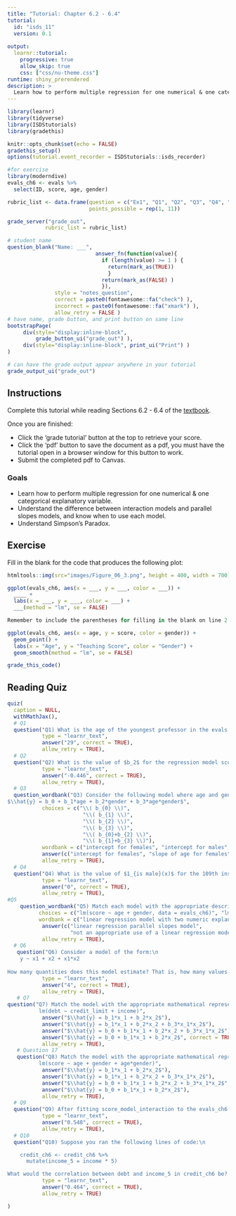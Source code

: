 ```yaml
---
title: "Tutorial: Chapter 6.2 - 6.4"
tutorial:
  id: "isds_11"
  version: 0.1
  
output:
  learnr::tutorial:
    progressive: true
    allow_skip: true
    css: ["css/nu-theme.css"]
runtime: shiny_prerendered
description: >
  Learn how to perform multiple regression for one numerical & one categorical explanatory variable.
---
```


```r
library(learnr)
library(tidyverse)
library(ISDStutorials)
library(gradethis)

knitr::opts_chunk$set(echo = FALSE)
gradethis_setup()
options(tutorial.event_recorder = ISDStutorials::isds_recorder)

#for exercise
library(moderndive)
evals_ch6 <- evals %>%
  select(ID, score, age, gender)
```


```r
rubric_list <- data.frame(question = c("Ex1", "Q1", "Q2", "Q3", "Q4", "Q5", "Q6", "Q7", "Q8", "Q9", "Q10"),
                          points_possible = rep(1, 11))

grade_server("grade_out", 
            rubric_list = rubric_list)
```


```r
# student name
question_blank("Name: ___",
                            answer_fn(function(value){
                              if (length(value) >= 1 ) {
                                return(mark_as(TRUE))
                                }
                              return(mark_as(FALSE) )
                              }),
               style = "notes_question",
               correct = paste0(fontawesome::fa("check") ),
               incorrect = paste0(fontawesome::fa("xmark") ),
               allow_retry = FALSE )
# have name, grade button, and print button on same line
bootstrapPage(
     div(style="display:inline-block",
         grade_button_ui("grade_out") ),
     div(style="display:inline-block", print_ui("Print") )
)

# can have the grade output appear anywhere in your tutorial
grade_output_ui("grade_out")
```

## Instructions

Complete this tutorial while reading Sections 6.2 - 6.4 of the [textbook](https://nustat.github.io/intro-stat-ds/6-multiple-regression.html#model4).

Once you are finished:

-   Click the 'grade tutorial' button at the top to retrieve your score.
-   Click the 'pdf' button to save the document as a pdf, you must have the tutorial open in a browser window for this button to work.
-   Submit the completed pdf to Canvas.


### Goals

-   Learn how to perform multiple regression for one numerical & one categorical explanatory variable.
-   Understand the difference between interaction models and parallel slopes models, and know when to use each model.
-   Understand Simpson's Paradox.


## Exercise

Fill in the blank for the code that produces the following plot:

```r
htmltools::img(src="images/Figure_06_3.png", height = 400, width = 700)
```

```r
ggplot(evals_ch6, aes(x = ___, y = ___, color = ___)) +
  ____ +
  labs(x = ___, y = ___, color = ___) +
  ___(method = "lm", se = FALSE)
```

```r
Remember to include the parentheses for filling in the blank on line 2.
```


```r
ggplot(evals_ch6, aes(x = age, y = score, color = gender)) +
  geom_point() +
  labs(x = "Age", y = "Teaching Score", color = "Gender") +
  geom_smooth(method = "lm", se = FALSE)
```

```r
grade_this_code()
```


## Reading Quiz

```r
quiz(
  caption = NULL,
  withMathJax(),
  # Q1
  question("Q1) What is the age of the youngest professor in the evals data set?", 
           type = "learnr_text",
           answer("29", correct = TRUE),
           allow_retry = TRUE),
  # Q2
  question("Q2) What is the value of $b_2$ for the regression model score_model_interaction?  Round to 3 decimal places.", 
           type = "learnr_text",
           answer("-0.446", correct = TRUE),
           allow_retry = TRUE),
  # Q3
  question_wordbank("Q3) Consider the following model where age and gender are the explanatory/predictor variables, and female is the reference group for gender.\n
$\\hat{y} = b_0 + b_1*age + b_2*gender + b_3*age*gender$",
           choices = c("\\( b_{0} \\)", 
                        "\\( b_{1} \\)", 
                        "\\( b_{2} \\)", 
                        "\\( b_{3} \\)", 
                        "\\( b_{0}+b_{2} \\)", 
                        "\\( b_{1}+b_{3} \\)"),
           wordbank = c("intercept for females", "intercept for males", "offset in intercept for males", "offset in slope of age for males", "slope of age for females", "slope of age for males"),
           answer(c("intercept for females", "slope of age for females", "offset in intercept for males", "offset in slope of age for males", "intercept for males", "slope of age for males"), correct = TRUE),
           allow_retry = TRUE),
  # Q4
  question("Q4) What is the value of $1_{is male}(x)$ for the 109th instructor in the evals data set? $", 
           type = "learnr_text",
           answer("0", correct = TRUE),
           allow_retry = TRUE),
#Q5
    question_wordbank("Q5) Match each model with the appropriate description.",
          choices = c("lm(score ~ age + gender, data = evals_ch6)", "lm(credit_limit + income ~ debt, data = credit_ch6)", "lm(score ~ age + gender + age*gender, data = evals_ch6)", "lm(debt ~ credit_limit + income, data = credit_ch6)" ),
          wordbank = c("linear regression model with two numeric explanatory variables", "linear regression interaction model", "linear regression parallel slopes model", "not an appropriate use of a linear regression model"),
           answer(c("linear regression parallel slopes model",
                    "not an appropriate use of a linear regression model", "linear regression interaction model", "linear regression model with two numeric explanatory variables"), correct = TRUE),
           allow_retry = TRUE),
  # Q6
   question("Q6) Consider a model of the form:\n
    y ~ x1 + x2 + x1*x2
    
How many quantities does this model estimate? That is, how many values will there be in the Estimate column of a regression table for this model? ", 
           type = "learnr_text",
           answer("4", correct = TRUE),
           allow_retry = TRUE),
   # Q7
question("Q7) Match the model with the appropriate mathematical representation:\n
          lm(debt ~ credit_limit + income)",
           answer("$\\hat{y} = b_1*x_1 + b_2*x_2$"),
           answer("$\\hat{y} = b_1*x_1 + b_2*x_2 + b_3*x_1*x_2$"),
           answer("$\\hat{y} = b_0 + b_1*x_1 + b_2*x_2 + b_3*x_1*x_2$"),
           answer("$\\hat{y} = b_0 + b_1*x_1 + b_2*x_2$", correct = TRUE),
           allow_retry = TRUE),
   # Question 17
   question("Q8) Match the model with the appropriate mathematical representation:\n
          lm(score ~ age + gender + age*gender)",
           answer("$\\hat{y} = b_1*x_1 + b_2*x_2$"),
           answer("$\\hat{y} = b_1*x_1 + b_2*x_2 + b_3*x_1*x_2$"),
           answer("$\\hat{y} = b_0 + b_1*x_1 + b_2*x_2 + b_3*x_1*x_2$", correct = TRUE),
           answer("$\\hat{y} = b_0 + b_1*x_1 + b_2*x_2$"),
           allow_retry = TRUE),
  # Q9
  question("Q9) After fitting score_model_interaction to the evals_ch6 dataset, what is the value of  $y - \\hat{y}$ for the 4th instructor? Round to 3 decimal places.", 
           type = "learnr_text",
           answer("0.548", correct = TRUE),
           allow_retry = TRUE),
  # Q10
  question("Q10) Suppose you ran the following lines of code:\n

    credit_ch6 <- credit_ch6 %>%
      mutate(income_5 = income * 5)

What would the correlation between debt and income_5 in credit_ch6 be? Round to 3 decimal places.", 
           type = "learnr_text",
           answer("0.464", correct = TRUE),
           allow_retry = TRUE)

)

```

